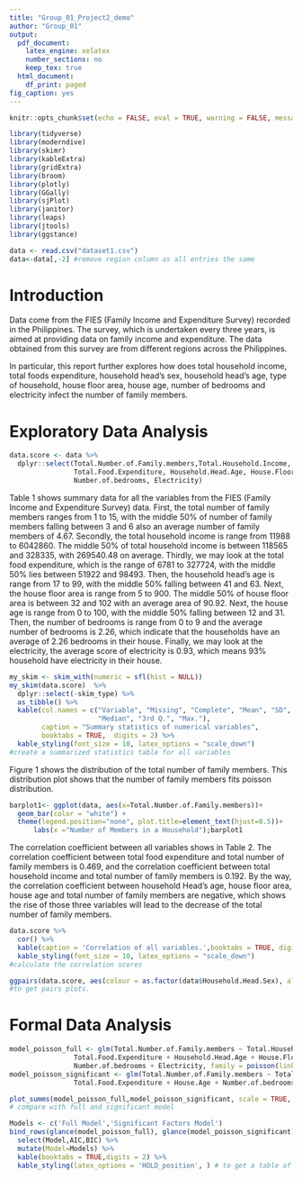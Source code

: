 ```yaml
---
title: "Group_01_Project2_demo"
author: "Group_01"
output:
  pdf_document:
    latex_engine: xelatex
    number_sections: no
    keep_tex: true
  html_document:
    df_print: paged
fig_caption: yes
---
```


```r
knitr::opts_chunk$set(echo = FALSE, eval = TRUE, warning = FALSE, message = FALSE, comment = NA)
```

```r
library(tidyverse)
library(moderndive)
library(skimr)
library(kableExtra)
library(gridExtra)
library(broom)
library(plotly)
library(GGally)
library(sjPlot)
library(janitor)
library(leaps)
library(jtools)
library(ggstance)
```

```r
data <- read.csv("dataset1.csv")
data<-data[,-2] #remove region column as all entries the same
```

# Introduction {#sec:Intro}

Data come from the FIES (Family Income and Expenditure Survey) recorded in the Philippines. The survey, which is undertaken every three years, is aimed at providing data on family income and expenditure. The data obtained from this survey are from different regions across the Philippines.

In particular, this report further explores how does total household income, total foods expenditure, household head's sex, household head's age, type of household, house floor area, house age, number of bedrooms and electricity infect the number of family members.

# Exploratory Data Analysis {#sec:EDA}

```r
data.score <- data %>%
  dplyr::select(Total.Number.of.Family.members,Total.Household.Income,
                Total.Food.Expenditure, Household.Head.Age, House.Floor.Area, House.Age,
                Number.of.bedrooms, Electricity)
```

Table 1 shows summary data for all the variables from the FIES (Family Income and Expenditure Survey) data.
First, the total number of family members ranges from 1 to 15, with the middle 50% of number of family members falling between 3 and 6 also an average number of family members of 4.67. Secondly, the total household income is range from 11988 to 6042860. The middle 50% of total household income is between 118565 and 328335, with 269540.48 on average. Thirdly, we may look at the total food expenditure, which is the range of 6781 to 327724, with the middle 50% lies between 51922 and 98493. Then, the household head's age is range from 17 to 99, with the middle 50% falling between 41 and 63. Next, the house floor area is range from 5 to 900. The middle 50% of house floor area is between 32 and 102 with an average area of 90.92. Next, the house age is range from 0 to 100, with the middle 50% falling between 12 and 31. Then, the number of bedrooms is range from 0 to 9 and the average number of bedrooms is 2.26, which indicate that the households have an average of 2.26 bedrooms in their house. Finally, we may look at the electricity, the average score of electricity is 0.93, which means 93% household have electricity in their house.

```r
my_skim <- skim_with(numeric = sfl(hist = NULL))
my_skim(data.score)  %>%
  dplyr::select(-skim_type) %>%
  as_tibble() %>%
  kable(col.names = c("Variable", "Missing", "Complete", "Mean", "SD", "Min.", "1st Q.",
                      "Median", "3rd Q.", "Max."),
        caption = "Summary statistics of numerical variables",
        booktabs = TRUE,  digits = 2) %>%
  kable_styling(font_size = 10, latex_options = "scale_down") 
#create a summarized statistics table for all variables
```


Figure 1 shows the distribution of the total number of family members. This distribution plot shows that the number of family members fits poisson distribution.

```r
barplot1<- ggplot(data, aes(x=Total.Number.of.Family.members))+ 
  geom_bar(color = "white") +
  theme(legend.position="none", plot.title=element_text(hjust=0.5))+
      labs(x ="Number of Members in a Household");barplot1
```

The correlation coefficient between all variables shows in Table 2. The correlation coefficient between total food expenditure and total number of family members is 0.469, and the correlation coefficient between total household income and total number of family members is 0.192. By the way, the correlation coefficient between household Head's age, house floor area, house age and total number of family members are negative, which shows the rise of those three variables will lead to the decrease of the total number of family members.

```r
data.score %>%
  cor() %>%
  kable(caption = 'Correlation of all variables.',booktabs = TRUE, digits = 3) %>%
  kable_styling(font_size = 10, latex_options = "scale_down")
#calculate the correlation scores
```




```r
ggpairs(data.score, aes(colour = as.factor(data$Household.Head.Sex), alpha = 0.4))
#to get pairs plots.
```


# Formal Data Analysis {#sec:FDA}

```r
model_poisson_full <- glm(Total.Number.of.Family.members ~ Total.Household.Income +
                Total.Food.Expenditure + Household.Head.Age + House.Floor.Area + House.Age +
                Number.of.bedrooms + Electricity, family = poisson(link = "log"), data = data.score)
model_poisson_significant <- glm(Total.Number.of.Family.members ~ Total.Household.Income +
                Total.Food.Expenditure + House.Age + Number.of.bedrooms, family = poisson(link = "log"), data = data.score)
```

```r
plot_summs(model_poisson_full,model_poisson_significant, scale = TRUE, exp = TRUE, model.names = c("full model", "significant model"))
# compare with full and significant model
```

```r
Models <- c('Full Model','Significant Factors Model')
bind_rows(glance(model_poisson_full), glance(model_poisson_significant),.id="Model") %>%
  select(Model,AIC,BIC) %>%
  mutate(Model=Models) %>%  
  kable(booktabs = TRUE,digits = 2) %>% 
  kable_styling(latex_options = 'HOLD_position', ) # to get a table of AIC & BIC
```


